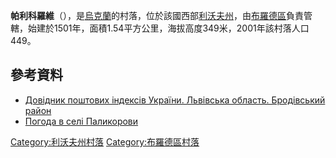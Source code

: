 {{coord|49|54|44|N|25|20|15|E|scale:100000|display=title}}

'''帕利科羅維'''（{{lang-uk|Паликорови}}），是[[烏克蘭|烏克蘭]]的村落，位於該國西部[[利沃夫州|利沃夫州]]，由[[布羅德區|布羅德區]]負責管轄，始建於1501年，面積1.54平方公里，海拔高度349米，2001年該村落人口449。

==參考資料==
*[http://www.uaidx.com/13/281/index Довідник поштових індексів України. Львівська область. Бродівський район] {{Wayback|url=http://www.uaidx.com/13/281/index |date=20160202002802 }}
* [http://weather.in.ua/ua/l'vovskaja/19517 Погода в селі Паликорови]{{Wayback|url=http://weather.in.ua/ua/l%27vovskaja/19517 |date=20160303214243 }}

{{DEFAULTSORT:Паликорови}}
[[Category:利沃夫州村落|Category:利沃夫州村落]]
[[Category:布羅德區村落|Category:布羅德區村落]]


{{Lviv-geo-stub}}
